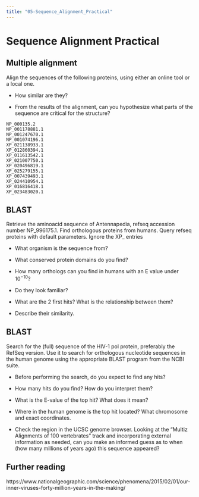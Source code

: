 ```yaml
---
title: "05-Sequence_Alignment_Practical"
---
```


# Sequence Alignment Practical

## Multiple alignment

Align the sequences of the following proteins, using either an online tool or a local one.

* How similar are they?

* From the results of the alignment, can you hypothesize what parts of the sequence are critical for the structure?

```
NP_000135.2
NP_001178881.1
NP_001247670.1
NP_001074196.1
XP_021138933.1
XP_012860394.1
XP_011613542.1
XP_021007750.1
XP_020496819.1
XP_025279155.1
XP_007439493.1
XP_024410954.1
XP_016816418.1
XP_023483020.1
```

## BLAST

Retrieve the aminoacid sequence of Antennapedia, refseq accession number NP_996175.1. Find orthologous proteins from humans. Query refseq proteins with default parameters. Ignore the XP_ entries

* What organism is the sequence from? 

* What conserved protein domains do you find?

* How many orthologs can you find in humans with an E value under $10^{-10}$?

* Do they look familiar?

* What are the 2 first hits? What is the relationship between them?

* Describe their similarity.


## BLAST

Search for the (full) sequence of the HIV-1 pol protein, preferably the RefSeq version. Use it to search for orthologous nucleotide sequences in the human genome using the appropriate BLAST program from the NCBI suite.

* Before performing the search, do you expect to find any hits?

* How many hits do you find? How do you interpret them?

* What is the E-value of the top hit? What does it mean?

* Where in the human genome is the top hit located? What chromosome and exact coordinates.

* Check the region in the UCSC genome browser. Looking at the “Multiz Alignments of 100 vertebrates” track and incorporating external information as needed, can you make an informed guess as to when (how many millions of years ago) this sequence appeared?


## Further reading

https://www.nationalgeographic.com/science/phenomena/2015/02/01/our-inner-viruses-forty-million-years-in-the-making/

